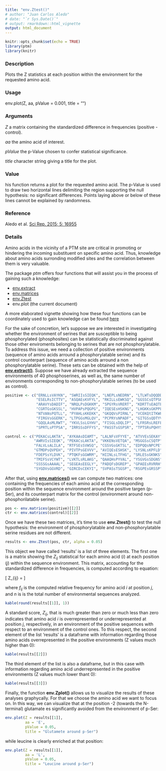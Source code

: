 ```yaml
---
title: "env.Ztest()"
# author: "Juan Carlos Aledo"
# date: "`r Sys.Date()`"
# output: rmarkdown::html_vignette
output: html_document
---
```


```r
knitr::opts_chunk$set(echo = TRUE)
library(ptm)
library(knitr)
```

### Description
Plots the Z statistics at each position within the environment for the requested amino acid.

### Usage
env.plot(Z, aa, pValue = 0.001, title = "")

### Arguments
_Z_	a matrix containing the standardized difference in frequencies (positive - control).

_aa_	the amino acid of interest.

_pValue_	the p-Value chosen to confer statistical significance.

_title_ character string giving a title for the plot.

### Value
his function returns a plot for the requested amino acid. The p-Value is used to draw two horizontal lines delimiting the region supporting the null hypothesis: no significant differences. Points laying above or below of these lines cannot be explained by randomness.

### Reference
Aledo et al. [Sci Rep. 2015; 5: 16955](https://www.ncbi.nlm.nih.gov/pubmed/26597773)

### Details

Amino acids in the vicinity of a PTM site are critical in promoting or hindering the incoming substituent on specific amino acid. Thus, knowledge about amino acids surronding modified sites and the correlation between them is very valuable. 

The package _ptm_ offers four functions that will assist you in the process of gaining such a knowledge:

* [env.extract](./envextract)
* [env.matrices](./envmatrices)
* [env.Ztest](./envZtest)
* env.plot (the current document)

A more elaborated vignette showing how these four functions can be coordinately used to gain knowledge can be found [here](./enviroments)

For the sake of concretion, let's suppose we are interested in investigating whether the environment of serines that are susceptible to being phosphorylated (phosphosites) can be statistically discriminated against those other enviroments belonging to serines that are not phosphorylatable. To address this issue, we need a collection of positive environments (sequence of amino acids arround a phosphorylatable serine) and its control counterpart (sequence of amino acids arround a non phosphorylatable serine). These sets can be obtained with the help of [**env.extract()**](./envextract). Suppose we have already extracted the sequence environments of 40 phosphoserines, as well as, the same number of environments corresponding to non-phosphorylatable serines (to be used as control).

```r
positive <- c("ERNLLsVAYKN", "SWRIIsSIEQK", "LNEPLsNEDRN", "LTLWTsDQQDD", "WRVLSsIEQKS",
              "ESELRsICTTV", "ASQAEsKVFYL", "RKILLsEWKSQ", "GGSSCsQTPSR", "QVLLEsGEKST",
              "ARAVYsDADIF", "NRQLPsDGKKM", "SPGYRsVRERT", "KDRTTsEAQTE", "KTEAEsYEGLL",
              "CGRTGsGKSSL", "HVPAPsPQGPG", "IQESEsHSKNG", "LHGKKsGKPPL", "SISAPsSDKPL",
              "NTVANsPQTLL", "PYAHLsKKEKK", "GKQQVsPIRNL", "VCEKQtITKWP", "ASQAGsRKESR",
              "FIRGVsGGERK", "LTPGGsMGLQV", "PCPRYsNPADF", "GITGSsQDTYV", "KLKGKsPGIIF",
              "GQQLAsMLRWT", "YKVLSsLGYHV", "FISGLsDQLIP", "LFRSRsLREFE", "PGIDLsQVYEL",
              "SPRTLsPTPSA", "IRRSSsDFFYS", "PASSTsGSPSR", "TPTSRsPQHYS", "MKARSsSYADP")

control <- c("PEKACsLAKTA", "AYKAAsDIAMT", "LALNFsVFYYE", "ATVVEsSEKAY", "TLSEDsYKDST",
             "AWRVIsSIEQK", "PEKACsLAKTA", "VKKENsVETQA", "MSGGSsCSQTP", "SGHQPsQSRAI",
             "FALVLsALILA", "RTFSEsSVWSQ", "CGSVGsGKTSL", "EDPQQsNPCPE", "STLEYsNERLK",
             "GTMDPsQVPEH", "PIVTPsGEVVV", "AVIQEsESHSK", "LYSNLsKPFLD", "TSTRGsVQMLT",
             "FDEPSsYLDVK", "PTQKFsGGWRM", "HIINLsLTFHG", "SRLESsGKNKS", "EKEILsNINGI",
             "TMIFSsVCYWT", "LVKTLsRLAKG", "QAAQHsPYVAL", "YSGVGsSDGNS", "VPVAPsSSSGG",
             "SSSSGsAAAAL", "SEGEAsEEGLY", "PADQFsDGREP", "GPAEEsRVRRH", "CSSEKsKVTSS",
             "SYGDVsGGVRD", "GIRCDsCEKYI", "SVPASsTSGSP", "RSGPEsGRSSP", "TTAGNsSQVSD")
```

After that, using [**env.matrices()**](./envmatrices) we can compute two matrices: one containing the frequencies of each amino acid at the corresponding position within the sequence environment around the positive targen (p-Ser), and its counterpart matrix for the control (environment around non-phosphorilatable serine). 

```r
pos <- env.matrices(positive)[[2]]
ctr <- env.matrices(control)[[2]]
```

Once we have these two matrices, it's time to use **env.Ztest()** to test the null hypothesis: the environment of phosphorylatable and non-phosphorylatable serine residues are not different. 

```r
results <- env.Ztest(pos, ctr, alpha = 0.05)
```

This object we have called 'results' is a list of three elements. The first one is a matrix showing the $Z_{ij}$ statistical for each amino acid ($i$) at each position ($j$) within the sequence environment.  This matrix, accounting for the standardized difference in frequencies, is computed according to equation:

\[
Z_{ij} = \frac{f^{pos}_{ij}- f^{ctr}_{ij}}{\sqrt{\frac{f^{pos}_{ij}(1 - f^{pos}_{ij}) +  f^{ctr}_{ij}(1 - f^{ctr}_{ij})}{n} }}
\] 

where $f_{ij}$ is the computed relative frequency for amino acid $i$ at position $j$, and $n$ is is the total number of environmental sequences analyzed.

```r
kable(round(results[[1]], 1))
```

A standard score, $Z_{ij}$, that is much greater than zero or much less than zero indicates that amino acid $i$ is overrepresented or underrepresented at position $j$, respectively, in an environment of the positive sequences with respect to an environment of the control ones. To this respect, the second element of the list 'results' is a dataframe with information regarding those amino acids overrepresented in the positive environments (Z values much higher than 0):

```r
kable(results[[2]])
```

The third element of the list is also a dataframe, but in this case with information regarding amino acid underrepresented in the positive environments (Z values much lower thant 0):

```r
kable(results[[3]])
```

Finally, the function **env.Zplot()** allows us to visualize the results of these analyses graphycally. For that we choose the amino acid we want to focus on. In this way, we can visualize that at the position -2 (towards the N-terminal) glutamate es significantly avoided from the environment of p-Ser:

```r
env.plot(Z = results[[1]], 
         aa = 'E', 
         pValue = 0.05, 
         title = "Glutamete around p-Ser")
```

while leucine is clearly enriched at that position:

```r
env.plot(Z = results[[1]], 
         aa = 'L', 
         pValue = 0.05, 
         title = "Leucine around p-Ser")
```
